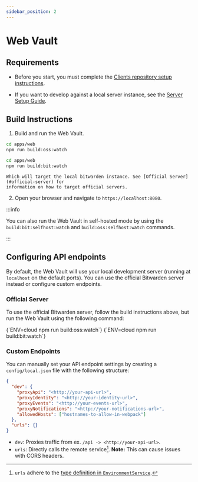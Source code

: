 ```yaml
---
sidebar_position: 2
---
```



# Web Vault

## Requirements

- Before you start, you must complete the [Clients repository setup instructions](../../clients.md).

- If you want to develop against a local server instance, see the
  [Server Setup Guide](../../server/guide.mdx).

## Build Instructions

<!-- prettier-ignore-start -->




1.  Build and run the Web Vault.

  <Community>

  ```bash
  cd apps/web
  npm run build:oss:watch
  ```

  </Community>

  <Bitwarden>

  ```bash
  cd apps/web
  npm run build:bit:watch
  ```

  </Bitwarden>

    Which will target the local bitwarden instance. See [Official Server](#official-server) for
    information on how to target official servers.

2.  Open your browser and navigate to `https://localhost:8080`.

:::info

You can also run the Web Vault in self-hosted mode by using the `build:bit:selfhost:watch` and
`build:oss:selfhost:watch` commands.

:::


<!-- prettier-ignore-end -->

## Configuring API endpoints

By default, the Web Vault will use your local development server (running at `localhost` on the
default ports). You can use the official Bitwarden server instead or configure custom endpoints.

### Official Server

To use the official Bitwarden server, follow the build instructions above, but run the Web Vault
using the following command:

<Tabs groupId="dev">
  <TabItem value="community" label="Community Developer" default>
    <CodeBlock language="bash">{`ENV=cloud npm run build:oss:watch`}</CodeBlock>
  </TabItem>
  <TabItem value="bitwarden" label="Bitwarden Developer">
    <CodeBlock language="bash">{`ENV=cloud npm run build:bit:watch`}</CodeBlock>
  </TabItem>
</Tabs>

### Custom Endpoints

You can manually set your API endpoint settings by creating a `config/local.json` file with the
following structure:

```json
{
  "dev": {
    "proxyApi": "<http://your-api-url>",
    "proxyIdentity": "<http://your-identity-url>",
    "proxyEvents": "<http://your-events-url>",
    "proxyNotifications": "<http://your-notifications-url>",
    "allowedHosts": ["hostnames-to-allow-in-webpack"]
  },
  "urls": {}
}
```

- `dev`: Proxies traffic from ex. `/api -> <http://your-api-url>`.
- `urls`: Directly calls the remote service[^1]. **Note:** This can cause issues with CORS headers.

[^1]:
    `urls` adhere to the
    [type definition in `EnvironmentService`](https://github.com/bitwarden/clients/blob/master/libs/common/src/abstractions/environment.service.ts).
